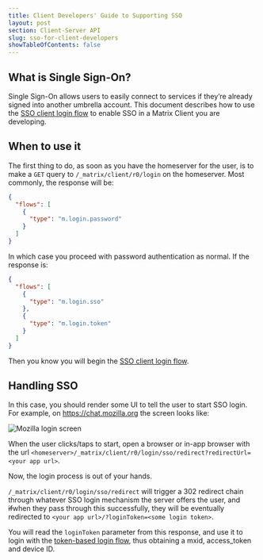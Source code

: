 ```yaml
---
title: Client Developers' Guide to Supporting SSO
layout: post
section: Client-Server API
slug: sso-for-client-developers
showTableOfContents: false
---
```


## What is Single Sign-On?

Single Sign-On allows users to easily connect to services if they’re already signed into another umbrella account. This document describes how to use the [SSO client login flow](https://matrix.org/docs/spec/client_server/latest#sso-client-login) to enable SSO in a Matrix Client you are developing.

## When to use it

The first thing to do, as soon as you have the homeserver for the user, is to make a `GET` query to `/_matrix/client/r0/login` on the homeserver. Most commonly, the response will be:

```json
{
  "flows": [
    {
      "type": "m.login.password"
    }
  ]
}
```

In which case you proceed with password authentication as normal. If the response is:

```json
{
  "flows": [
    {
      "type": "m.login.sso"
    },
    {
      "type": "m.login.token"
    }
  ]
}
```

Then you know you will begin the [SSO client login flow](https://matrix.org/docs/spec/client_server/latest#sso-client-login).

## Handling SSO

In this case, you should render some UI to tell the user to start SSO login. For example, on <https://chat.mozilla.org> the screen looks like:

![Mozilla login screen](/docs/img/mozilla-sso.png)

When the user clicks/taps to start, open a browser or in-app browser with the url `<homeserver>/_matrix/client/r0/login/sso/redirect?redirectUrl=<your app url>`.

Now, the login process is out of your hands.

`/_matrix/client/r0/login/sso/redirect` will trigger a 302 redirect chain through whatever SSO login mechanism the server offers the user, and <del>if</del>when they pass through this successfully, they will be eventually redirected to `<your app url>/?loginToken=<some login token>`.

You will read the `loginToken` parameter from this response, and use it to login with the [token-based login flow](https://matrix.org/docs/spec/client_server/latest#token-based), thus obtaining a mxid, access_token and device ID.
